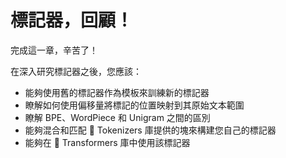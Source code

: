 # 標記器，回顧！

<CourseFloatingBanner
    chapter={6}
    classNames="absolute z-10 right-0 top-0"
/>

完成這一章，辛苦了！

在深入研究標記器之後，您應該：

- 能夠使用舊的標記器作為模板來訓練新的標記器
- 瞭解如何使用偏移量將標記的位置映射到其原始文本範圍
- 瞭解 BPE、WordPiece 和 Unigram 之間的區別
- 能夠混合和匹配 🤗 Tokenizers 庫提供的塊來構建您自己的標記器
- 能夠在 🤗 Transformers 庫中使用該標記器